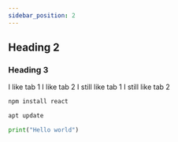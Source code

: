 ```yaml
---
sidebar_position: 2
---
```


<TOCInline toc={toc} />

## Heading 2
### Heading 3

<Tabs groupId="tabs">
  <TabItem value="tab1" label="Tab 1" default>
    I like tab 1
  </TabItem>
  <TabItem value="tab2" label="Tab 2">
    I like tab 2
  </TabItem>
</Tabs>

<Tabs groupId="tabs">
  <TabItem value="tab1" label="Tab 1" default>
    I still like tab 1
  </TabItem>
  <TabItem value="tab2" label="Tab 2">
    I still like tab 2
  </TabItem>
</Tabs>

```bash npm2yarn
npm install react
```

```bash
apt update
```

```python
print("Hello world")
```